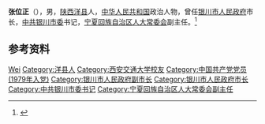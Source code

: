 '''张位正'''（{{bd|1937年|11月|}}），男，[[陕西|陕西]][[洋县|洋县]]人，[[中华人民共和国|中华人民共和国]]政治人物，曾任[[银川市人民政府|银川市人民政府]]市长，[[中共银川市委|中共银川市委]]书记，[[宁夏回族自治区人大常委会|宁夏回族自治区人大常委会]]副主任。<ref>{{cite book|title=宁夏百科全书|author=《宁夏百科全书》编纂委员会编|publisher=宁夏人民出版社|year=1998|isbn=|location=|page=}}</ref>

== 参考资料 ==
{{reflist}}

{{中国人物小作品}}

{{Authority control}}
{{DEFAULTSORT:Zhang张}}
[[Category:张姓|Wei]]
[[Category:洋县人|Category:洋县人]]
[[Category:西安交通大学校友|Category:西安交通大学校友]]
[[Category:中国共产党党员_(1979年入党)|Category:中国共产党党员 (1979年入党)]]
[[Category:银川市人民政府副市长|Category:银川市人民政府副市长]]
[[Category:银川市人民政府市长|Category:银川市人民政府市长]]
[[Category:中共银川市委书记|Category:中共银川市委书记]]
[[Category:宁夏回族自治区人大常委会副主任|Category:宁夏回族自治区人大常委会副主任]]